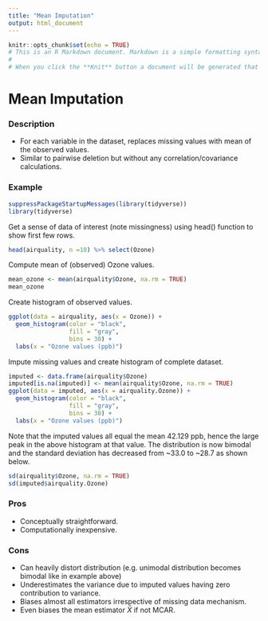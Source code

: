 ```yaml
---
title: "Mean Imputation"
output: html_document
---
```


```r
knitr::opts_chunk$set(echo = TRUE)
# This is an R Markdown document. Markdown is a simple formatting syntax for authoring HTML, PDF, and MS Word documents. For more details on using R Markdown see <http://rmarkdown.rstudio.com>.
# 
# When you click the **Knit** button a document will be generated that includes both content as well as the output of any embedded R code chunks within the document. You can embed an R code chunk like this:

```

# Mean Imputation

### Description
* For each variable in the dataset, replaces missing values with mean of the observed values.
* Similar to pairwise deletion but without any correlation/covariance calculations.

### Example
```r
suppressPackageStartupMessages(library(tidyverse))
library(tidyverse)
```
Get a sense of data of interest (note missingness) using head() function to show first few rows.
```r
head(airquality, n =10) %>% select(Ozone)

```
Compute mean of (observed) Ozone values.
```r
mean_ozone <- mean(airquality$Ozone, na.rm = TRUE)
mean_ozone
```
Create histogram of observed values.   
```r
ggplot(data = airquality, aes(x = Ozone)) + 
  geom_histogram(color = "black",
                 fill = "gray",
                 bins = 30) + 
  labs(x = "Ozone values (ppb)")

```
   
Impute missing values and create histogram of complete dataset.
```r
imputed <- data.frame(airquality$Ozone)
imputed[is.na(imputed)] <- mean(airquality$Ozone, na.rm = TRUE)
ggplot(data = imputed, aes(x = airquality.Ozone)) + 
  geom_histogram(color = "black",
                 fill = "gray",
                 bins = 30) + 
  labs(x = "Ozone values (ppb)")
```
  
  Note that the imputed values all equal the mean 42.129 ppb, hence the large peak in the above histogram at that value. The distribution is now bimodal and the standard deviation has decreased from ~33.0 to ~28.7 as shown below.
```r
sd(airquality$Ozone, na.rm = TRUE)
sd(imputed$airquality.Ozone)
```


### Pros
* Conceptually straightforward. 
* Computationally inexpensive.


### Cons
* Can heavily distort distribution (e.g. unimodal distribution becomes bimodal like in example above)
* Underestimates the variance due to imputed values having zero contribution to variance.
* Biases almost all estimators irrespective of missing data mechanism.
* Even biases the mean estimator $\bar{X}$ if not MCAR. 


